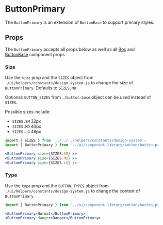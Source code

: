 

# ButtonPrimary

The `ButtonPrimary` is an extension of `ButtonBase` to support primary styles.

<Canvas>
  <Story id="ui-components-component-library-button-primary-button-primary-stories-js--default-story" />
</Canvas>

## Props

The `ButtonPrimary` accepts all props below as well as all [Box](/docs/ui-components-ui-box-box-stories-js--default-story#props) and [ButtonBase](/docs/ui-components-component-library-button-base-button-base-stories-js--default-story#props) component props

<ArgsTable of={ButtonPrimary} />

### Size

Use the `size` prop and the `SIZES` object from `./ui/helpers/constants/design-system.js` to change the size of `ButtonPrimary`. Defaults to `SIZES.MD`

Optional: `BUTTON_SIZES` from `./button-base` object can be used instead of `SIZES`.

Possible sizes include:

- `SIZES.SM` 32px
- `SIZES.MD` 40px
- `SIZES.LG` 48px

<Canvas>
  <Story id="ui-components-component-library-button-primary-button-primary-stories-js--size" />
</Canvas>

```jsx
import { SIZES } from '../../../helpers/constants/design-system';
import { ButtonPrimary } from '../ui/component-library/button/button-primary/button-primary';

<ButtonPrimary size={SIZES.SM} />
<ButtonPrimary size={SIZES.MD} />
<ButtonPrimary size={SIZES.LG} />
```

### Type

Use the `type` prop and the `BUTTON_TYPES` object from `./ui/helpers/constants/design-system.js` to change the context of `ButtonPrimary`.

<Canvas>
  <Story id="ui-components-component-library-button-primary-button-primary-stories-js--type" />
</Canvas>

```jsx
import { ButtonPrimary } from '../ui/component-library/button/button-primary/button-primary';

<ButtonPrimary>Normal</ButtonPrimary>
<ButtonPrimary danger>Danger</ButtonPrimary>
```
